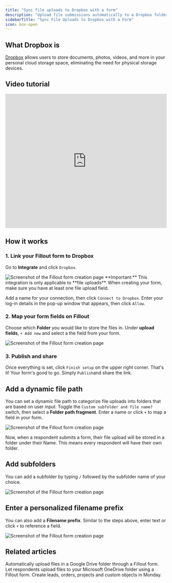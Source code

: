 ```yaml
---
title: "Sync file uploads to Dropbox with a form"
description: "Upload file submissions automatically to a Dropbox folder with your Fillout form. Optionally set a dynamic file path to categorize submissions into nested folders."
sidebarTitle: "Sync File Uploads to Dropbox with a Form"
icon: box-open
---
```


## What Dropbox is

[Dropbox](https://www.dropbox.com/) allows users to store documents, photos, videos, and more in your personal cloud storage space, eliminating the need for physical storage devices.

## Video tutorial

<Frame>
  <iframe src="https://www.youtube.com/embed/9btbb2SAtY0?feature=oembed" title="YouTube video player" frameborder="0" allow="accelerometer; autoplay; clipboard-write; encrypted-media; gyroscope; picture-in-picture" allowfullscreen="" loading="lazy" scrolling="auto" width="100%" height="420"></iframe>
</Frame>

## How it works

### 1. Link your Fillout form to Dropbox

Go to **Integrate** and click `Dropbox`.

<Frame>
  <img src="/images/Screenshot2025-05-15at4.42.27PM.png" alt="Screenshot of the Fillout form creation page" />
</Frame>

<Check>
  **Important:** This integration is only applicable to **file uploads**. When creating your form, make sure you have at least one file upload field.
</Check>

Add a name for your connection, then click `Connect to Dropbox`. Enter your log-in details in the pop-up window that appears, then click `Allow`.

### 2. Map your form fields on **Fillout**

Choose which **Folder** you would like to store the files in. Under **upload fields**, `+ Add new` and select a the field from your form.

<Frame>
  <img src="/images/Screenshot2025-02-17at11.17.43AM.png" alt="Screenshot of the Fillout form creation page" />
</Frame>

### 3. **Publish and share**

Once everything is set, click `Finish setup` on the upper right corner. That's it\! Your form's good to go. Simply `Publish`and share the link.

## Add a dynamic file path

You can set a dynamic file path to categorize file uploads into folders that are based on user input. Toggle the `Custom subfolder and file name?` switch, then select a **Folder path fragment**. Enter a name or click `+` to map a field in your form.

<Frame>
  <img src="/images/Screenshot2025-02-17at11.18.52AM.png" alt="Screenshot of the Fillout form creation page" />
</Frame>

Now, when a respondent submits a form, their file upload will be stored in a folder under their Name. This means every respondent will have their own folder.

## Add subfolders

You can add a subfolder by typing `/` followed by the subfolder name of your choice.

<Frame>
  <img src="/images/Screenshot2025-02-17at11.20.45AM.png" alt="Screenshot of the Fillout form creation page" />
</Frame>

## Enter a personalized filename prefix

You can also add a **Filename prefix**. Similar to the steps above, enter text or click `+` to reference a field.

<Frame>
  <img src="/images/Screenshot2025-02-17at11.21.31AM.png" alt="Screenshot of the Fillout form creation page" />
</Frame>

## Related articles

<CardGroup cols={3}>
  <Card title="Upload files to Google Drive with a form" href="/help/google-drive" icon="google-drive" iconType="regular" color="#FFC738">
Automatically upload files in a Google Drive folder through a Fillout form.
  </Card>
  <Card title="Sync files to OneDrive with a form" href="/help/microsoft-onedrive" icon="cloud-arrow-up" iconType="regular" color="#FFC738">
Let respondents upload files to your Microsoft OneDrive folder using a Fillout form.
  </Card>
  <Card title="Sync responses to Monday" href="/help/monday" icon="columns-3" iconType="regular" color="#FFC738">
Create leads, orders, projects and custom objects in Monday.
  </Card>
</CardGroup>
